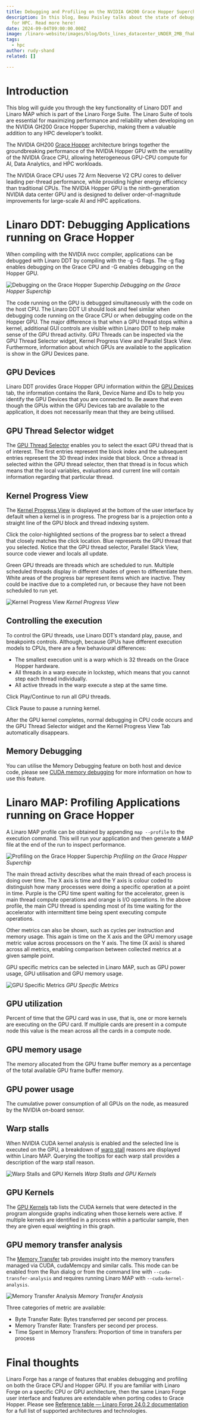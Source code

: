 ```yaml
---
title: Debugging and Profiling on the NVIDIA GH200 Grace Hopper Superchip
description: In this blog, Beau Paisley talks about the state of debugging tools
  for HPC. Read more here!
date: 2024-09-04T09:00:00.000Z
image: /linaro-website/images/blog/Dots_lines_datacenter_UNDER_2MB_fhabqj.jpg
tags:
  - hpc
author: rudy-shand
related: []

---
```


# Introduction
This blog will guide you through the key functionality of Linaro DDT and Linaro MAP which is part of the Linaro Forge Suite. The Linaro Suite of tools are essential for maximizing performance and reliability when developing on the NVIDIA GH200 Grace Hopper Superchip, making them a valuable addition to any HPC developer’s toolkit.

The NVIDIA GH200 [Grace Hopper](https://www.nvidia.com/en-gb/data-center/grace-hopper-superchip/) architecture brings together the groundbreaking performance of the NVIDIA Hopper GPU with the versatility of the NVIDIA Grace CPU, allowing heterogeneous GPU-CPU compute for AI, Data Analytics, and HPC workloads.

The NVIDIA Grace CPU uses 72 Arm Neoverse V2 CPU cores to deliver leading per-thread performance, while providing higher energy efficiency than traditional CPUs. The NVIDIA Hopper GPU is the ninth-generation NVIDIA data center GPU and is designed to deliver order-of-magnitude improvements for large-scale AI and HPC applications.

# Linaro DDT: Debugging Applications running on Grace Hopper
When compiling with the NVIDIA nvcc compiler, applications can be debugged with Linaro DDT by compiling with the -g -G flags. The -g flag enables debugging on the Grace CPU and -G enables debugging on the Hopper GPU.

![Debugging on the Grace Hopper Superchip](/linaro-website/images/blog/Screenshot_2024-05-08_at_14.02.16_vilmmi.png)
*Debugging on the Grace Hopper Superchip*

The code running on the GPU is debugged simultaneously with the code on the host CPU. The Linaro DDT UI should look and feel similar when debugging code running on the Grace CPU or when debugging code on the Hopper GPU. The major difference is that when a GPU thread stops within a kernel, additional GUI controls are visible within Linaro DDT to help make sense of the GPU thread activity. GPU Threads can be inspected via the GPU Thread Selector widget, Kernel Progress View and Parallel Stack View. Furthermore, information about which GPUs are available to the application is show in the GPU Devices pane.

## GPU Devices
Linaro DDT provides Grace Hopper GPU information within the [GPU Devices](https://docs.linaroforge.com/latest/html/forge/ddt/gpu_debugging/gpu_devices_information.html) tab, the information contains the Rank, Device Name and IDs to help you identify the GPU Devices that you are connected to. Be aware that even though the GPUs within the GPU Devices tab are available to the application, it does not necessarily mean that they are being utilised.

## GPU Thread Selector widget
The [GPU Thread Selector](https://docs.linaroforge.com/latest/html/forge/ddt/gpu_debugging/examine_gpu_threads_and_data.html) enables you to select the exact GPU thread that is of interest. The first entries represent the block index and the subsequent entries represent the 3D thread index inside that block. Once a thread is selected within the GPU thread selector, then that thread is in focus which means that the local variables, evaluations and current line will contain information regarding that particular thread.

## Kernel Progress View
The [Kernel Progress View](https://docs.linaroforge.com/latest/html/forge/ddt/gpu_debugging/examine_gpu_threads_and_data.html#index-3) is displayed at the bottom of the user interface by default when a kernel is in progress. The progress bar is a projection onto a straight line of the GPU block and thread indexing system.

Click the color-highlighted sections of the progress bar to select a thread that closely matches the click location. Blue represents the GPU thread that you selected. Notice that the GPU thread selector, Parallel Stack View, source code viewer and locals all update.

Green GPU threads are threads which are scheduled to run. Multiple scheduled threads display in different shades of green to differentiate them. White areas of the progress bar represent items which are inactive. They could be inactive due to a completed run, or because they have not been scheduled to run yet. 

![Kernel Progress View](/linaro-website/images/blog/Screenshot_2024-05-10_at_23.12.54_tgsntr.png)
*Kernel Progress View*

## Controlling the execution
To control the GPU threads, use Linaro DDT’s standard play, pause, and breakpoints controls. Although, because GPUs have different execution models to CPUs, there are a few behavioural differences:

* The smallest execution unit is a warp which is 32 threads on the Grace Hopper hardware.
* All threads in a warp execute in lockstep, which means that you cannot step each thread individually.
* All active threads in the warp execute a step at the same time.

Click Play/Continue to run all GPU threads.

Click Pause to pause a running kernel.

After the GPU kernel completes, normal debugging in CPU code occurs and the GPU Thread Selector widget and the Kernel Progress View Tab automatically disappears.

## Memory Debugging
You can utilise the Memory Debugging feature on both host and device code, please see [CUDA memory debugging](https://docs.linaroforge.com/latest/html/forge/ddt/memory_debugging_ddt/cuda_memory_debugging.html#cuda-memory-debugging) for more information on how to use this feature.

# Linaro MAP: Profiling Applications running on Grace Hopper
A Linaro MAP profile can be obtained by appending `map --profile` to the execution command. This will run your application and then generate a MAP file at the end of the run to inspect performance.

![Profiling on the Grace Hopper Superchip](/linaro-website/images/blog/Screenshot_2024-05-08_at_16.18.58_avs2iq.png)
*Profiling on the Grace Hopper Superchip*

The main thread activity describes what the main thread of each process is doing over time. The X axis is time and the Y axis is colour coded to distinguish how many processes were doing a specific operation at a point in time. Purple is the CPU time spent waiting for the accelerator, green is main thread compute operations and orange is I/O operations. In the above profile, the main CPU thread is spending most of its time waiting for the accelerator with intermittent time being spent executing compute operations.

Other metrics can also be shown, such as cycles per instruction and memory usage. This again is time on the X axis and the GPU memory usage metric value across processors on the Y axis. The time (X axis) is shared across all metrics, enabling comparison between collected metrics at a given sample point.

GPU specific metrics can be selected in Linaro MAP, such as GPU power usage, GPU utilisation and GPU memory usage.

![GPU Specific Metrics](/linaro-website/images/blog/Screenshot_2024-05-08_at_16.34.47_ztzfx5.png)
*GPU Specific Metrics*

## GPU utilization
Percent of time that the GPU card was in use, that is, one or more kernels are executing on the GPU card. If multiple cards are present in a compute node this value is the mean across all the cards in a compute node.

## GPU memory usage
The memory allocated from the GPU frame buffer memory as a percentage of the total available GPU frame buffer memory.

## GPU power usage
The cumulative power consumption of all GPUs on the node, as measured by the NVIDIA on-board sensor. 

## Warp stalls
When NVIDIA CUDA kernel analysis is enabled and the selected line is executed on the GPU, a breakdown of [warp stall](https://docs.linaroforge.com/latest/html/forge/map/cuda_profiling/kernel_analysis.html) reasons are displayed within Linaro MAP. Querying the tooltips for each warp stall provides a description of the warp stall reason.

![Warp Stalls and GPU Kernels](/linaro-website/images/blog/Screenshot_2024-05-07_at_22.29.34_fueajo.png)
*Warp Stalls and GPU Kernels*

## GPU Kernels
The [GPU Kernels](https://docs.linaroforge.com/latest/html/forge/map/rocm_profiling/rocm_kernels_tab.html#gpu-kernels-tab) tab lists the CUDA kernels that were detected in the program alongside graphs indicating when those kernels were active. If multiple kernels are identified in a process within a particular sample, then they are given equal weighting in this graph.

## GPU memory transfer analysis
The [Memory Transfer](https://docs.linaroforge.com/latest/html/forge/map/cuda_profiling/gpu_transfers_tab.html) tab provides insight into the memory transfers managed via CUDA, cudaMemcpy and similar calls. This mode can be enabled from the Run dialog or from the command line with `--cuda-transfer-analysis` and requires running Linaro MAP with `--cuda-kernel-analysis`.

![Memory Transfer Analysis](/linaro-website/images/blog/Screenshot_2024-05-08_at_23.14.30_hlphbb.png)
*Memory Transfer Analysis*

Three categories of metric are available:

* Byte Transfer Rate: Bytes transferred per second per process. 
* Memory Transfer Rate: Transfers per second per process.
* Time Spent in Memory Transfers: Proportion of time in transfers per process

# Final thoughts
Linaro Forge has a range of features that enables debugging and profiling on both the Grace CPU and Hopper GPU. If you are familiar with Linaro Forge on a specific CPU or GPU architecture, then the same Linaro Forge user interface and features are extendable when porting codes to Grace Hopper. Please see [Reference table — Linaro Forge 24.0.2 documentation](https://docs.linaroforge.com/24.0.2/html/forge/supported_platforms/reference_table.html) for a full list of supported architectures and technologies.
